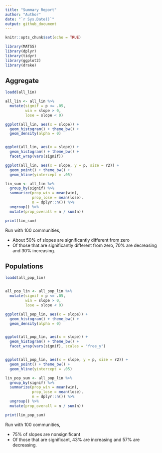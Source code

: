 ```yaml
---
title: "Summary Report"
author: "Author"
date: "`r Sys.Date()`"
output: github_document
---
```


```r
knitr::opts_chunk$set(echo = TRUE)

library(MATSS)
library(dplyr)
library(tidyr)
library(ggplot2)
library(drake)
```

## Aggregate

```r

loadd(all_lin)

```

```r

all_lin <- all_lin %>%
  mutate(signif = p <= .05,
         win = slope > 0,
         lose = slope < 0)

ggplot(all_lin, aes(x = slope)) +
  geom_histogram() + theme_bw() + 
  geom_density(alpha = 0)


ggplot(all_lin, aes(x = slope)) +
  geom_histogram() + theme_bw() + 
  facet_wrap(vars(signif))

ggplot(all_lin, aes(x = slope, y = p, size = r2)) +
  geom_point() + theme_bw() + 
  geom_hline(yintercept = .05)
```

```r
lin_sum <- all_lin %>%
  group_by(signif) %>%
  summarize(prop_win = mean(win),
            prop_lose = mean(lose),
            n = dplyr::n()) %>%
  ungroup() %>%
  mutate(prop_overall = n / sum(n))

print(lin_sum)

```

Run with 100 communities,

* About 50% of slopes are significantly different from zero
* Of those that are significantly different from zero, 70% are decreasing and 30% increasing. 

## Populations

```r

loadd(all_pop_lin)


all_pop_lin <- all_pop_lin %>%
  mutate(signif = p <= .05,
         win = slope > 0,
         lose = slope < 0)

ggplot(all_pop_lin, aes(x = slope)) +
  geom_histogram() + theme_bw() + 
  geom_density(alpha = 0)


ggplot(all_pop_lin, aes(x = slope)) +
  geom_histogram() + theme_bw() + 
  facet_wrap(vars(signif), scales = "free_y")


ggplot(all_pop_lin, aes(x = slope, y = p, size = r2)) +
  geom_point() + theme_bw() + 
  geom_hline(yintercept = .05)

lin_pop_sum <- all_pop_lin %>%
  group_by(signif) %>%
  summarize(prop_win = mean(win),
            prop_lose = mean(lose),
            n = dplyr::n()) %>%
  ungroup() %>%
  mutate(prop_overall = n / sum(n))

print(lin_pop_sum)


```

Run with 100 communities,

- 75% of slopes are nonsignificant
- Of those that are significant, 43% are increasing and 57% are decreasing. 
